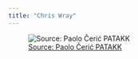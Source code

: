 ```yaml
---
title: "Chris Wray"
---
```


![[Source: Paolo Čerić PATAKK](http://patakk.tumblr.com/post/48570447360/mrtvi-delaunay)](images/network_2.jpg)


